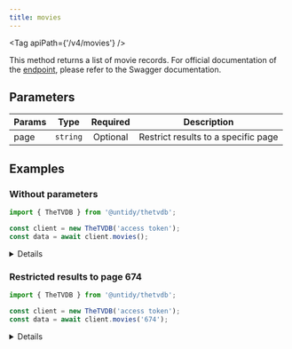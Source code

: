 ```yaml
---
title: movies
---
```



<Tag apiPath={'/v4/movies'} />

This method returns a list of movie records. For official documentation of the
[endpoint](https://thetvdb.github.io/v4-api/#/Movies/getAllMovie), please refer to the Swagger
documentation.

## Parameters

| Params | Type     | Required | Description                         |
| ------ | -------- | :------: | ----------------------------------- |
| page   | `string` | Optional | Restrict results to a specific page |

## Examples

### Without parameters

```js {4}
import { TheTVDB } from '@untidy/thetvdb';

const client = new TheTVDB('access token');
const data = await client.movies();
```

<Details>

```js
{
  status: 'success',
  data: [
    {
      id: 1,
      name: 'Alita: Battle Angel',
      slug: 'alita-battle-angel',
      image: '/banners/movies/1/posters/2170750.jpg',
      // ...
    },
    // ...
  ],
  links: {
    prev: null,
    self: 'https://api4.thetvdb.com/v4/movies?page=0',
    next: 'https://api4.thetvdb.com/v4/movies?page=1',
    total_items: 338085,
    page_size: 500,
  },
};
```

</Details>

### Restricted results to page 674

```js {4}
import { TheTVDB } from '@untidy/thetvdb';

const client = new TheTVDB('access token');
const data = await client.movies('674');
```

<Details>

```js
{
  status: 'success',
  data: [
    {
      id: 351068,
      name: 'Our OWN Christmas',
      slug: 'our-own-christmas',
      image: '/banners/v4/movie/351068/posters/654134016dd46.jpg',
      nameTranslations: ['eng'],
      overviewTranslations: ['eng'],
      // ...
    },
    // ...
  ],
  links: {
    prev: 'https://api4.thetvdb.com/v4/movies?page=673',
    self: 'https://api4.thetvdb.com/v4/movies?page=674',
    next: 'https://api4.thetvdb.com/v4/movies?page=675',
    total_items: 338085,
    page_size: 500,
  },
};
```

</Details>
